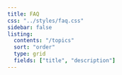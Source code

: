 ```yaml
---
title: FAQ
css: "../styles/faq.css"
sidebar: false
listing: 
  contents: "/topics"
  sort: "order"
  type: grid
  fields: ["title", "description"]
---
```

